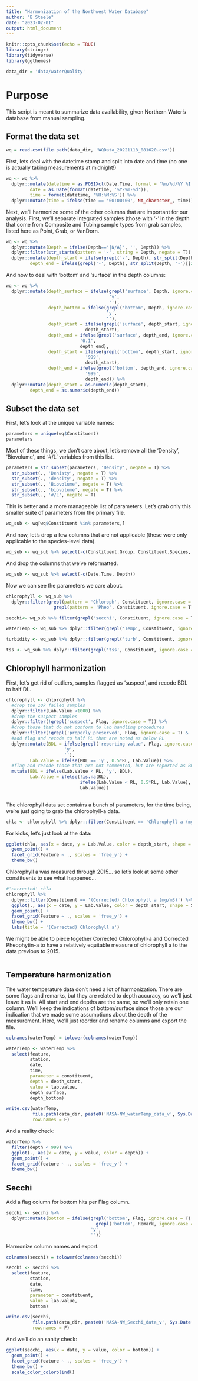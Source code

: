 ```yaml
---
title: "Harmonization of the Northwest Water Database"
author: "B Steele"
date: "2023-02-01"
output: html_document
---
```


```r
knitr::opts_chunk$set(echo = TRUE)
library(stringr)
library(tidyverse)
library(ggthemes)

data_dir = 'data/waterQuality'
```

# Purpose

This script is meant to summarize data availability, given Northern Water's database from manual sampling.

## Format the data set

```r
wq = read.csv(file.path(data_dir, 'WQData_20221118_081620.csv'))
```

First, lets deal with the datetime stamp and split into date and time (no one is actually taking measurements at midnight!)

```r
wq <- wq %>%
  dplyr::mutate(datetime = as.POSIXct(Date.Time, format = '%m/%d/%Y %I:%M:%S %p', tz = 'UTC'),#let's just store as UTC for the time being, as to not assume DST
         date = as.Date(format(datetime, '%Y-%m-%d')),
         time = format(datetime, '%H:%M:%S')) %>% 
  dplyr::mutate(time = ifelse(time == '00:00:00', NA_character_, time))
```

Next, we'll harmonize some of the other columns that are important for our analysis. First, we'll separate integrated samples (those with '-' in the depth that come from Composite and Tubing sample types from grab samples, listed here as Point, Grab, or VanDorn.

```r
wq <- wq %>% 
  dplyr::mutate(Depth = ifelse(Depth=='{N/A}', '', Depth)) %>% 
  dplyr::filter(str_starts(pattern = '-', string = Depth, negate = T)) %>% #Filter out negtive depths (these are presumed to be data that are obtained out of water)
  dplyr::mutate(depth_start = ifelse(grepl('-', Depth), str_split(Depth, '-')[[1]], Depth),
         depth_end = ifelse(grepl('-', Depth), str_split(Depth, '-')[[2]], Depth))

```

And now to deal with 'bottom' and 'surface' in the depth columns:

```r
wq <- wq %>% 
  dplyr::mutate(depth_surface = ifelse(grepl('surface', Depth, ignore.case = T),
                                       'y',
                                       ''),
                depth_bottom = ifelse(grepl('bottom', Depth, ignore.case = T),
                                      'y',
                                      ''),
                depth_start = ifelse(grepl('surface', depth_start, ignore.case = T),                               '0.1',
                              depth_start),
                depth_end = ifelse(grepl('surface', depth_end, ignore.case = T),
                            '0.1',
                            depth_end),
                depth_start = ifelse(grepl('bottom', depth_start, ignore.case = T),
                              '999',
                              depth_start),
                depth_end = ifelse(grepl('bottom', depth_end, ignore.case = T),
                              '999',
                              depth_end)) %>% 
  dplyr::mutate(depth_start = as.numeric(depth_start),
         depth_end = as.numeric(depth_end))
```

## Subset the data set

First, let's look at the unique variable names:

```r
parameters = unique(wq$Constituent)
parameters
```

Most of these things, we don't care about, let's remove all the 'Density', 'Biovolume', and '#/L' variables from this list.

```r
parameters = str_subset(parameters, 'Density', negate = T) %>%
  str_subset(., 'Denisty', negate = T) %>%
  str_subset(., 'density', negate = T) %>%
  str_subset(., 'Biovolume', negate = T) %>%
  str_subset(., 'biovolume', negate = T) %>%
  str_subset(., '#/L', negate = T)
```

This is better and a more manageable list of parameters. Let's grab only this smaller suite of parameters from the primary file.

```r
wq_sub <- wq[wq$Constituent %in% parameters,]
```

And now, let's drop a few columns that are not applicable (these were only applicable to the species-level data).

```r
wq_sub <- wq_sub %>% select(-c(Constituent.Group, Constituent.Species, X))
```

And drop the columns that we've reformatted.

```r
wq_sub <- wq_sub %>% select(-c(Date.Time, Depth))
```

Now we can see the parameters we care about.

```r
chlorophyll <- wq_sub %>% 
  dplyr::filter(grepl(pattern = 'Chloroph', Constituent, ignore.case = T) |
                  grepl(pattern = 'Pheo', Constituent, ignore.case = T))

secchi<- wq_sub %>% filter(grepl('secchi', Constituent, ignore.case = T))

waterTemp <- wq_sub %>% dplyr::filter(grepl('Temp', Constituent, ignore.case = T) & !grepl('Air', Constituent, ignore.case = T))

turbidity <- wq_sub %>% dplyr::filter(grepl('turb', Constituent, ignore.case = T))

tss <- wq_sub %>% dplyr::filter(grepl('tss', Constituent, ignore.case = T))

```

## Chlorophyll harmonization

First, let's get rid of outliers, samples flagged as 'suspect', and recode BDL to half DL.

```r
chlorophyll <- chlorophyll %>%
  #drop the 10k failed samples
  dplyr::filter(Lab.Value <1000) %>% 
  #drop the suspect samples
  dplyr::filter(!grepl('suspect', Flag, ignore.case = T)) %>% 
  #drop those that do not conform to lab handling procedures
  dplyr::filter(!grepl('properly preserved', Flag, ignore.case = T) & !grepl('past holding', Flag, ignore.case = T) | !grepl('exceeded', Flag, ignore.case = T)) %>% 
  #add flag and recode to half RL that are noted as below RL
  dplyr::mutate(BDL = ifelse(grepl('reporting value', Flag, ignore.case = T), 
                      'y',
                      ''),
         Lab.Value = ifelse(BDL == 'y', 0.5*RL, Lab.Value)) %>% 
  #flag and recode those that are not commented, but are reported as BDL
  mutate(BDL = ifelse(Lab.Value < RL, 'y', BDL),
         Lab.Value = ifelse(!is.na(RL),
                            ifelse(Lab.Value < RL, 0.5*RL, Lab.Value), 
                            Lab.Value))
  
```

The chlorophyll data set contains a bunch of parameters, for the time being, we're just going to grab the chlorophyll-a data.

```r
chla <- chlorophyll %>% dplyr::filter(Constituent == 'Chlorophyll a (mg/m3)')

```

For kicks, let's just look at the data:

```r
ggplot(chla, aes(x = date, y = Lab.Value, color = depth_start, shape = Sample.Type)) +
  geom_point() +
  facet_grid(Feature ~ ., scales = 'free_y') +
  theme_bw()
```

Chlorophyll a was measured through 2015... so let's look at some other constituents to see what happened...

```r
#'corrected' chla
chlorophyll %>%
  dplyr::filter(Constituent == '(Corrected) Chlorophyll a (mg/m3)') %>% 
  ggplot(., aes(x = date, y = Lab.Value, color = depth_start, shape = Sample.Type)) +
  geom_point() +
  facet_grid(Feature ~ ., scales = 'free_y') +
  theme_bw() +
  labs(title = '(Corrected) Chlorophyll a')

```

We might be able to piece together Corrected Chlorophyll-a and Corrected Pheophytin-a to have a relatively equitable measure of chlorophyll a to the data previous to 2015.

```r

```

## Temperature harmonization

The water temperature data don't need a lot of harmonization. There are some flags and remarks, but they are related to depth accuracy, so we'll just leave it as is. All start and end depths are the same, so we'll only retain one column. We'll keep the indications of bottom/surface since those are our indication that we made some assumptions about the depth of the measurement. Here, we'll just reorder and rename columns and export the file.

```r
colnames(waterTemp) = tolower(colnames(waterTemp))

waterTemp <- waterTemp %>% 
  select(feature,
         station,
         date,
         time,
         parameter = constituent,
         depth = depth_start,
         value = lab.value,
         depth_surface,
         depth_bottom)

write.csv(waterTemp, 
          file.path(data_dir, paste0('NASA-NW_waterTemp_data_v', Sys.Date())), 
          row.names = F)
```

And a reality check:

```r
waterTemp %>% 
  filter(depth < 999) %>% 
  ggplot(., aes(x = date, y = value, color = depth)) +
  geom_point() +
  facet_grid(feature ~ ., scales = 'free_y') +
  theme_bw() 
```

## Secchi

Add a flag column for bottom hits per Flag column.

```r
secchi <- secchi %>% 
  dplyr::mutate(bottom = ifelse(grepl('bottom', Flag, ignore.case = T) | 
                                  grepl('bottom', Remark, ignore.case = T),
                                'y',
                                ''))
```

Harmonize column names and export.

```r
colnames(secchi) = tolower(colnames(secchi)) 

secchi <- secchi %>% 
  select(feature, 
         station, 
         date, 
         time, 
         parameter = constituent, 
         value = lab.value, 
         bottom)

write.csv(secchi, 
          file.path(data_dir, paste0('NASA-NW_Secchi_data_v', Sys.Date())), 
          row.names = F)
```

And we'll do an sanity check:

```r
ggplot(secchi, aes(x = date, y = value, color = bottom)) +
  geom_point() +
  facet_grid(feature ~ ., scales = 'free_y') +
  theme_bw() +
  scale_color_colorblind()
```
